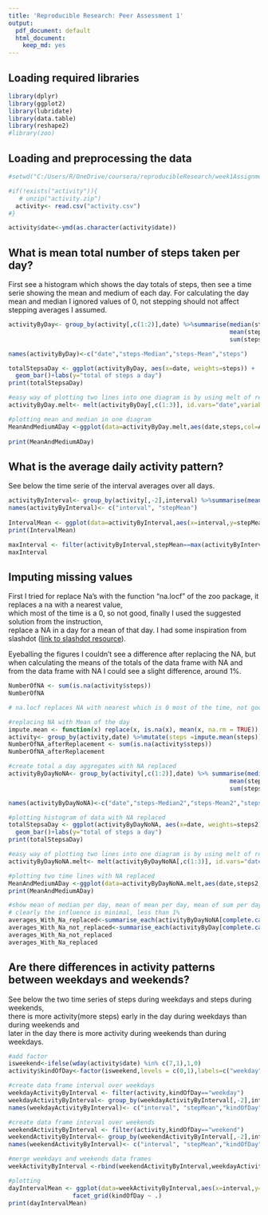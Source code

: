 ```yaml
---
title: 'Reproducible Research: Peer Assessment 1'
output:
  pdf_document: default
  html_document:
    keep_md: yes
---
```


## Loading required libraries
````r
library(dplyr)
library(ggplot2)
library(lubridate)
library(data.table)
library(reshape2)
#library(zoo)
````


## Loading and preprocessing the data
```r
#setwd("C:/Users/R/OneDrive/coursera/reproducibleResearch/week1Assignment")

#if(!exists("activity")){
   # unzip("activity.zip")
  activity<- read.csv("activity.csv")
#}

activity$date<-ymd(as.character(activity$date))
```


## What is mean total number of steps taken per day? 
First see a histogram which shows the day totals of steps, then see a time serie showing the mean and medium of each day. For calculating the day mean and median I ignored values of 0, not stepping should not affect stepping averages I assumed.
```r
activityByDay<- group_by(activity[,c(1:2)],date) %>%summarise(median(steps[steps>0]),
                                                              mean(steps[steps>0]),
                                                              sum(steps))

names(activityByDay)<-c("date","steps-Median","steps-Mean","steps")

totalStepsaDay <- ggplot(activityByDay, aes(x=date, weights=steps)) + 
  geom_bar()+labs(y="total of steps a day")
print(totalStepsaDay)

#easy way of plotting two lines into one diagram is by using melt of reshape library
activityByDay.melt<- melt(activityByDay[,c(1:3)], id.vars="date",variable.name ="Aggregate", value.name="steps")

#plotting mean and median in one diagram
MeanAndMediumADay <-ggplot(data=activityByDay.melt,aes(date,steps,col=Aggregate)) + geom_point(alpha=0.3) + scale_color_manual(values = c("steps-Mean" = 'red','steps-Median' = 'blue')) 
   
print(MeanAndMediumADay)

```   


## What is the average daily activity pattern?
See below the time serie of the interval averages over all days.
```r
activityByInterval<- group_by(activity[,-2],interval) %>%summarise(mean(steps[steps>0],na.rm=TRUE))
names(activityByInterval)<- c("interval", "stepMean")
 
IntervalMean <- ggplot(data=activityByInterval,aes(x=interval,y=stepMean)) + geom_point(alpha=.3)
print(IntervalMean)

maxInterval <- filter(activityByInterval,stepMean==max(activityByInterval$stepMean, na.rm = TRUE))
maxInterval
```


## Imputing missing values  
First I tried for replace Na's with the function "na.locf" of the zoo package, it replaces a na with a nearest value,  
which most of the time is a 0, so not good, finally I used the suggested solution from the instruction,  
replace a NA in a day for a mean of that day. I had some inspiration from slashdot ([link  to slashdot resource ](http://stackoverflow.com/questions/9322773/how-to-replace-na-with-mean-by-subset-in-r-impute-with-plyr)).    
  
Eyeballing the figures I couldn't see a difference after replacing the NA, but when calculating the means of the totals of the data frame with NA and from the data frame with NA I could see a slight difference, around 1%.
```r
NumberOfNA <- sum(is.na(activity$steps))
NumberOfNA

# na.locf replaces NA with nearest which is 0 most of the time, not good, changed to manual

#replacing NA with Mean of the day
impute.mean <- function(x) replace(x, is.na(x), mean(x, na.rm = TRUE))
activity<- group_by(activity,date) %>%mutate(steps =impute.mean(steps))
NumberOfNA_afterReplacement <- sum(is.na(activity$steps))
NumberOfNA_afterReplacement

#create total a day aggregates with NA replaced
activityByDayNoNA<- group_by(activity[,c(1:2)],date) %>% summarise(median(steps[steps>0]),
                                                              mean(steps[steps>0]),
                                                              sum(steps))

names(activityByDayNoNA)<-c("date","steps-Median2","steps-Mean2","steps2")

#plotting histogram of data with NA replaced
totalStepsaDay <- ggplot(activityByDayNoNA, aes(x=date, weights=steps2)) + 
  geom_bar()+labs(y="total of steps a day")
print(totalStepsaDay)

#easy way of plotting two lines into one diagram is by using melt of reshape library
activityByDayNoNA.melt<- melt(activityByDayNoNA[,c(1:3)], id.vars="date",variable.name ="Aggregate", value.name="steps2")

#plotting two time lines with NA replaced
MeanAndMediumADay <-ggplot(data=activityByDayNoNA.melt,aes(date,steps2,col=Aggregate)) + geom_point(alpha=0.3) + scale_color_manual(values = c("steps-Mean2" = 'red','steps-Median2' = 'blue')) 
print(MeanAndMediumADay)

#show mean of median per day, mean of mean per day, mean of sum per day for data frame with and without NA
# clearly the influence is minimal, less than 1%
averages_With_Na_replaced<-summarise_each(activityByDayNoNA[complete.cases(activityByDayNoNA),][,c(-1)],funs(mean))
averages_With_Na_not_replaced<-summarise_each(activityByDay[complete.cases(activityByDay),][,c(-1)],funs(mean))
averages_With_Na_not_replaced
averages_With_Na_replaced
```


## Are there differences in activity patterns between weekdays and weekends?
See below the two time series of steps during weekdays and steps during weekends,  
there is more activity(more steps) early in the day during weekdays than during weekends and  
later in the day there is more activity during weekends than during weekdays.
```r
#add factor
isweekend<-ifelse(wday(activity$date) %in% c(7,1),1,0)
activity$kindOfDay<-factor(isweekend,levels = c(0,1),labels=c("weekday","weekend"))

#create data frame interval over weekdays
weekdayActivityByInterval <- filter(activity,kindOfDay=="weekday")
weekdayActivityByInterval<- group_by(weekdayActivityByInterval[,-2],interval) %>%summarise(mean(steps[steps>0],na.rm=TRUE),first(kindOfDay))
names(weekdayActivityByInterval)<- c("interval", "stepMean","kindOfDay")

#create data frame interval over weekends
weekendActivityByInterval <- filter(activity,kindOfDay=="weekend")
weekendActivityByInterval<- group_by(weekendActivityByInterval[,-2],interval) %>%summarise(mean(steps[steps>0],na.rm=TRUE),first(kindOfDay))
names(weekendActivityByInterval)<- c("interval", "stepMean","kindOfDay")

#merge weekdays and weekends data frames
weekActivityByInterval <-rbind(weekendActivityByInterval,weekdayActivityByInterval)

#plotting
dayIntervalMean <- ggplot(data=weekActivityByInterval,aes(x=interval,y=stepMean)) + geom_line()  +
                  facet_grid(kindOfDay ~ .)
print(dayIntervalMean)

```
